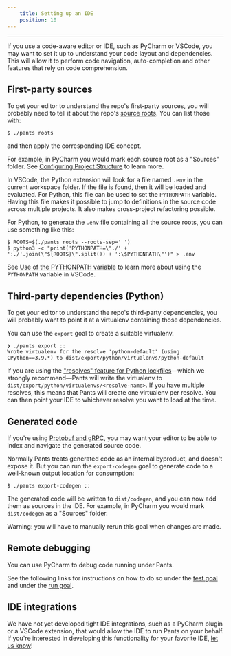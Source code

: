 ```yaml
---
    title: Setting up an IDE
    position: 10
---
```




---

If you use a code-aware editor or IDE, such as PyCharm or VSCode, you may want to set it up to understand your code layout and dependencies. This will allow it to perform code navigation, auto-completion and other features that rely on code comprehension.

First-party sources
-------------------

To get your editor to understand the repo's first-party sources, you will probably need to tell it about the repo's [source roots](doc:source-roots). You can list those with:

```shell
$ ./pants roots
```

and then apply the corresponding IDE concept. 

For example, in PyCharm you would mark each source root as a "Sources" folder. See [Configuring Project Structure](https://www.jetbrains.com/help/pycharm/configuring-project-structure.html) to learn more.

In VSCode, the Python extension will look for a file named `.env` in the current workspace folder. If the file is found, then it will be loaded and evaluated. For Python, this file can be used to set the `PYTHONPATH` variable. Having this file makes it possible to jump to definitions in the source code across multiple projects. It also makes cross-project refactoring possible.

For Python, to generate the `.env` file containing all the source roots, you can use something like this:

```shell
$ ROOTS=$(./pants roots --roots-sep=' ')
$ python3 -c "print('PYTHONPATH=\"./' + ':./'.join(\"${ROOTS}\".split()) + ':\$PYTHONPATH\"')" > .env
```

See [Use of the PYTHONPATH variable](https://code.visualstudio.com/docs/python/environments#_use-of-the-pythonpath-variable) to learn more about using the `PYTHONPATH` variable in VSCode.

Third-party dependencies (Python)
---------------------------------

To get your editor to understand the repo's third-party dependencies, you will probably want to point it at a virtualenv containing those dependencies.

You can use the `export` goal to create a suitable virtualenv. 

```
❯ ./pants export ::
Wrote virtualenv for the resolve 'python-default' (using CPython==3.9.*) to dist/export/python/virtualenvs/python-default
```

If you are using the ["resolves" feature for Python lockfiles](doc:python-third-party-dependencies)—which we strongly recommend—Pants will write the virtualenv to `dist/export/python/virtualenvs/<resolve-name>`. If you have multiple resolves, this means that Pants will create one virtualenv per resolve. You can then point your IDE to whichever resolve you want to load at the time.

Generated code
--------------

If you're using [Protobuf and gRPC](doc:reference-protobuf_source), you may want your editor to be able to index and navigate the generated source code. 

Normally Pants treats generated code as an internal byproduct, and doesn't expose it. But you can run the `export-codegen` goal to generate code to a well-known output location for consumption:

```shell
$ ./pants export-codegen ::
```

The generated code will be written to `dist/codegen`, and you can now add them as sources in the IDE. For example, in PyCharm you would mark `dist/codegen` as a "Sources" folder. 

Warning: you will have to manually rerun this goal when changes are made.

Remote debugging
----------------

You can use PyCharm to debug code running under Pants. 

See the following links for instructions on how to do so under the [test goal](doc:python-test-goal) and under the [run goal](doc:python-run-goal).

IDE integrations
----------------

We have not yet developed tight IDE integrations, such as a PyCharm plugin or a VSCode extension, that would allow the IDE to run Pants on your behalf. If you're interested in developing this functionality for your favorite IDE, [let us know](doc:the-pants-community)!